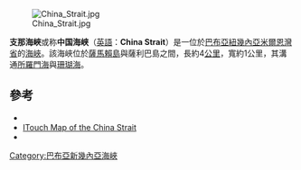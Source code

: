 {{noteTA
|G1 = TO
}}
[[File:China_Strait.jpg|thumb]]

'''支那海峽'''或称'''中国海峡'''（[[英語|英語]]：'''China Strait'''）是一位於[[巴布亞紐幾內亞|巴布亞紐幾內亞]][[米爾恩灣省|米爾恩灣省]]的[[海峽|海峽]]。該海峽位於[[薩馬賴|薩馬賴島]]與薩利巴島之間，長約4[[公里|公里]]，寬約1公里，其溝通[[所羅門海|所羅門海]]與[[珊瑚海|珊瑚海]]。

==參考==
* {{cite web | title=CIA World Factbook | url=https://www.cia.gov/library/publications/the-world-factbook/geos/pp.html | accessdate=2006-05-25 | archive-date=2011-04-10 | archive-url=https://web.archive.org/web/20110410104447/https://www.cia.gov/library/publications/the-world-factbook/geos/pp.html | dead-url=no }}
* [http://itouchmap.com/?c=pp&UF=-2186989&UN=-3027259&DG=STRT ITouch Map of the China Strait] {{Wayback|url=http://itouchmap.com/?c=pp&UF=-2186989&UN=-3027259&DG=STRT |date=20211104211751 }}
*{{cite web
| last = Pacific Wrecks
| first = 
| authorlink = 
| coauthors = 
| date = 1997–2009
| year = 
| month = 
| url = http://www.pacificwrecks.com/provinces/png_samarai.html#china
| title = Samarai Island
| format = 
| work = Milne Bay Province, Papua New Guinea
| pages = 
| publisher = Pacific Wrecks.org
| language = 
| accessdate = April 28, 2009
| archive-date = 2013-06-10
| archive-url = https://web.archive.org/web/20130610074734/http://www.pacificwrecks.com/provinces/png_samarai.html#china
| dead-url = no
}}


{{PapuaNewGuinea-geo-stub}}
{{Oceania-geo-stub}}


[[Category:巴布亞新幾內亞海峽|Category:巴布亞新幾內亞海峽]]